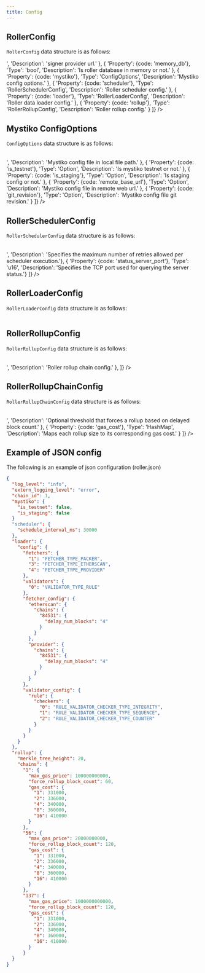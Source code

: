 ```yaml
---
title: Config
---
```


## RollerConfig
`RollerConfig` data structure is as follows:
<Table
    headers={['Property', 'Type', 'Description']}
    data={[
        {
            'Property': {code: 'log_level'},
            'Type': 'String',
            'Description': 'Roller logger level (error、warn、info、debug、trace).'
        },
        {
            'Property': {code: 'extern_logging_level'},
            'Type': 'String',
            'Description': 'Extern module logger level (error、warn、info、debug、trace).'
        },
        {
            'Property': {code: 'chain_id'},
            'Type': 'u64',
            'Description': 'Chain identifier for rollup operations'
        },
        {
            'Property': {code: 'signer_provider'},
            'Type': 'Option<String>',
            'Description': 'signer provider url.'
        },
        {
            'Property': {code: 'memory_db'},
            'Type': 'bool',
            'Description': 'Is roller database in memory or not.'
        },
        {
            'Property': {code: 'mystiko'},
            'Type': 'ConfigOptions',
            'Description': 'Mystiko config options.'
        },
        {
            'Property': {code: 'scheduler'},
            'Type': 'RollerSchedulerConfig',
            'Description': 'Roller scheduler config.'
        },
        {
            'Property': {code: 'loader'},
            'Type': 'RollerLoaderConfig',
            'Description': 'Roller data loader config.'
        },
        {
            'Property': {code: 'rollup'},
            'Type': 'RollerRollupConfig',
            'Description': 'Roller rollup config.'
        }
    ]}
/>

## Mystiko ConfigOptions
`ConfigOptions` data structure is as follows:
<Table
    headers={['Property', 'Type', 'Description']}
    data={[
        {
            'Property': {code: 'file_path'},
            'Type': 'Option<String>',
            'Description': 'Mystiko config file in local file path.'
        },
        {
            'Property': {code: 'is_testnet'},
            'Type': 'Option<bool>',
            'Description': 'Is mystiko testnet or not.'
        },
        {
            'Property': {code: 'is_staging'},
            'Type': 'Option<bool>',
            'Description': 'Is staging config or not.'
        },
        {
            'Property': {code: 'remote_base_url'},
            'Type': 'Option<String>',
            'Description': 'Mystiko config file in remote web url.'
        },
        {
            'Property': {code: 'git_revision'},
            'Type': 'Option<String>',
            'Description': 'Mystiko config file git revision.'
        }    
    ]}
/>

## RollerSchedulerConfig
`RollerSchedulerConfig` data structure is as follows:
<Table
    headers={['Property', 'Type', 'Description']}
    data={[
        {
            'Property': {code: 'schedule_interval_ms'},
            'Type': 'u64',
            'Description': 'Specifies the scheduler execution interval in milliseconds.'
        },
        {
            'Property': {code: 'schedule_count'},
            'Type': 'Option<u64>',
            'Description': 'Specifies the maximum number of retries allowed per scheduler execution.'},
        {
            'Property': {code: 'status_server_port'},
            'Type': 'u16',
            'Description': 'Specifies the TCP port used for querying the server status.'}   
    ]}
/>

## RollerLoaderConfig
`RollerLoaderConfig` data structure is as follows:
<Table
    headers={['Property', 'Type', 'Description']}
    data={[
        {
            'Property': {code: 'config'},
            'Type': 'LoaderConfig',
            'Description': 'Detailed configuration for the Mystiko data loader module.'}  
    ]}
/>

## RollerRollupConfig
`RollerRollupConfig` data structure is as follows:
<Table
    headers={['Property', 'Type', 'Description']}
    data={[
        {
            'Property': {code: 'max_rollup_size'},
            'Type': 'usize',
            'Description': 'Max rollup size.'
        },
        {
            'Property': {code: 'max_rollup_one_round'},
            'Type': 'u32',
            'Description': 'Max rollup transaction per scheduler execution.'
        },
        {
            'Property': {code: 'merkle_tree_height'},
            'Type': 'u32',
            'Description': 'Merkle tree height, default is 20'
        },
        {
            'Property': {code: 'chains'},
            'Type': 'HashMap<u64, RollerRollupChainConfig>',
            'Description': 'Roller rollup chain config.'
        },                
    ]}
/>


## RollerRollupChainConfig
`RollerRollupChainConfig` data structure is as follows:
<Table
    headers={['Property', 'Type', 'Description']}
    data={[
        {
            'Property': {code: 'max_gas_price'},
            'Type': 'u64',
            'Description': 'Max gas price of rollup transaction'
        },
        {
            'Property': {code: 'force_rollup_block_count'},
            'Type': 'Option<u64>',
            'Description': 'Optional threshold that forces a rollup based on delayed block count.'
        },
        {
            'Property': {code: 'gas_cost'},
            'Type': 'HashMap<usize, u64>',
            'Description': 'Maps each rollup size to its corresponding gas cost.'
        }               
    ]}
/>


## Example of JSON config 

The following is an example of json configuration (roller.json)

```JSON
{
  "log_level": "info",
  "extern_logging_level": "error",
  "chain_id": 1,
  "mystiko": {
    "is_testnet": false,
    "is_staging": false
  }
  "scheduler": {
    "schedule_interval_ms": 30000
  },
  "loader": {
    "config": {
      "fetchers": {
        "1": "FETCHER_TYPE_PACKER",
        "3": "FETCHER_TYPE_ETHERSCAN",
        "4": "FETCHER_TYPE_PROVIDER"
      },
      "validators": {
        "0": "VALIDATOR_TYPE_RULE"
      },
      "fetcher_config": {
        "etherscan": {
          "chains": {
            "84531": {
              "delay_num_blocks": "4"
            }
          }
        },
        "provider": {
          "chains": {
            "84531": {
              "delay_num_blocks": "4"
            }
          }
        }
      },
      "validator_config": {
        "rule": {
          "checkers": {
            "0": "RULE_VALIDATOR_CHECKER_TYPE_INTEGRITY",
            "1": "RULE_VALIDATOR_CHECKER_TYPE_SEQUENCE",
            "2": "RULE_VALIDATOR_CHECKER_TYPE_COUNTER"
          }
        }
      }
    }
  },
  "rollup": {
    "merkle_tree_height": 20,
    "chains": {
      "1": {
        "max_gas_price": 100000000000,
        "force_rollup_block_count": 60,
        "gas_cost": {
          "1": 331000,
          "2": 336000,
          "4": 340000,
          "8": 360000,
          "16": 410000
        }
      },
      "56": {
        "max_gas_price": 20000000000,
        "force_rollup_block_count": 120,
        "gas_cost": {
          "1": 331000,
          "2": 336000,
          "4": 340000,
          "8": 360000,
          "16": 410000
        }
      },
      "137": {
        "max_gas_price": 1000000000000,
        "force_rollup_block_count": 120,
        "gas_cost": {
          "1": 331000,
          "2": 336000,
          "4": 340000,
          "8": 360000,
          "16": 410000
        }
      }
  }
}
```